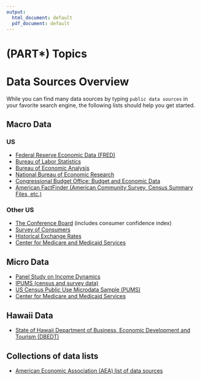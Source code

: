 ```yaml
---
output:
  html_document: default
  pdf_document: default
---
```


# (PART\*) Topics {-} 

# Data Sources Overview {-#data-sources}

While you can find many data sources by typing `public data sources` in your favorite search engine,
the following lists should help you get started.

## Macro Data {-}

### US {-}

* [Federal Reserve Economic Data (FRED)](https://fred.stlouisfed.org/)
* [Bureau of Labor Statistics](https://www.bls.gov/data/)
* [Bureau of Economic Analysis](https://www.bea.gov/data.htm)
* [National Bureau of Economic Research](http://www.nber.org/data/)
* [Congressional Budget Office: Budget and Economic Data](https://www.cbo.gov/about/products/budget-economic-data)
* [American FactFinder (American Community Survey, Census Summary Files, etc.)](https://factfinder.census.gov/)

### Other US {-}

* [The Conference Board](https://www.conference-board.org/data/) (includes consumer confidence index)
* [Survey of Consumers](http://www.sca.isr.umich.edu/tables.html)
* [Historical Exchange Rates](https://measuringworth.com/datasets/)
* [Center for Medicare and Medicaid Services](https://dnav.cms.gov)

## Micro Data {-}
* [Panel Study on Income Dynamics](http://simba.isr.umich.edu/data/data.aspx)
* [IPUMS (census and survey data)](https://www.ipums.org/)
* [US Census Public Use Microdata Sample (PUMS)](https://www.census.gov/programs-surveys/acs/data/pums.html)
* [Center for Medicare and Medicaid Services](https://dnav.cms.gov)

## Hawaii Data {-}

* [State of Hawaii Department of Business, Economic Development and Tourism (DBEDT)](http://dbedt.hawaii.gov/economic/databook/)

## Collections of data lists {-}

* [American Economic Association (AEA) list of data sources](https://www.aeaweb.org/resources/data)



